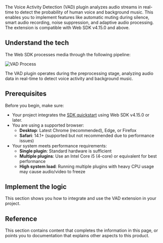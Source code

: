 
The Voice Activity Detection (VAD) plugin analyzes audio streams in real-time to detect the probability of human voice and background music. This enables you to implement features like automatic muting during silence, smart audio recording, noise suppression, and adaptive audio processing. The extension is compatible with Web SDK v4.15.0 and above.

<PlatformWrapper platform="web">

## Understand the tech

The <Vg k="COMPANY" /> Web SDK processes media through the following pipeline: 

![VAD Process](/images/extensions-marketplace/vad-flow.svg)

The VAD plugin operates during the preprocessing stage, analyzing audio data in real-time to detect voice activity and background music.

## Prerequisites

Before you begin, make sure:

- Your project integrates the [SDK quickstart](/realtime-communication/get-started/get-started-sdk) using Web SDK v4.15.0 or later.
- You are using a supported browser:
  - **Desktop**: Latest Chrome (recommended), Edge, or Firefox
  - **Safari**: 14.1+ (supported but not recommended due to performance issues)
- Your system meets performance requirements:
  - **Single plugin**: Standard hardware is sufficient
  - **Multiple plugins**: Use an Intel Core i5 (4-core) or equivalent for best performance
  - **High system load**: Running multiple plugins with heavy CPU usage may cause audio/video to freeze


## Implement the logic

This section shows you how to integrate and use the VAD extension in your project.

<ProjectImplement />

## Reference

This section contains content that completes the information in this page, or points you to documentation that explains other aspects to this product.

<Reference />

</PlatformWrapper>
<PlatformWrapper notAllowed="web">
<NotSupported />
</PlatformWrapper>